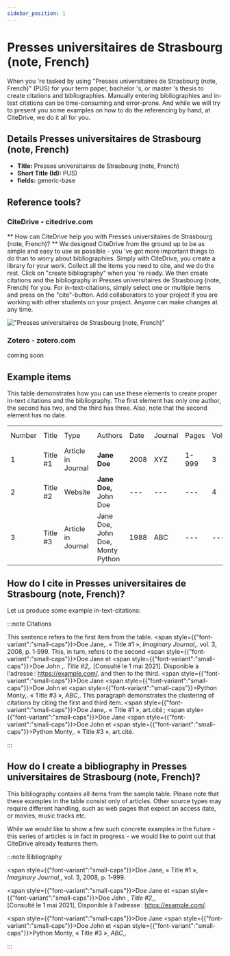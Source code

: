 ```yaml
---
sidebar_position: 1
---
```


# Presses universitaires de Strasbourg (note, French)

When you 're tasked by using "Presses universitaires de Strasbourg (note, French)" (PUS) for your term paper, bachelor 's, or master 's thesis to create citations and bibliographies.
Manually entering bibliographies and in-text citations can be time-consuming and error-prone. And while we will try to present you some examples on how to do the referencing by hand, at CiteDrive, we do it all for you.

## Details  Presses universitaires de Strasbourg (note, French)
* **Title:** Presses universitaires de Strasbourg (note, French)
* **Short Title (Id):** PUS)
* **fields:** generic-base

## Reference tools?
### CiteDrive - citedrive.com
** How can CiteDrive help you with Presses universitaires de Strasbourg (note, French)? **
We designed CiteDrive from the ground up to be as simple and easy to use as possible - you 've got more important things to do than to worry about bibliographies. Simply with CiteDrive, you create a library for your work. Collect all the items you need to cite, and we do the rest. Click on "create bibliography" when you 're ready. We then create citations and the bibliography in Presses universitaires de Strasbourg (note, French) for you. For in-text-citations, simply select one or multiple items and press on the "cite"-button. Add collaborators to your project if you are working with other students on your project. Anyone can make changes at any time.


!["Presses universitaires de Strasbourg (note, French)"](images/presses-universitaires-de-strasbourg-note-french.svg "Choose Presses universitaires de Strasbourg (note, French) in the CiteDrive App")

### Zotero - zotero.com

coming soon

## Example items

This table demonstrates how you can use these elements to create proper in-text citations and the bibliography. The first element has only one author, the second has two, and the third has three. Also, note that the second element has no date.


<table>
  <tr>
   <td>Number
   </td>
   <td>Title
   </td>
   <td>Type
   </td>
   <td>Authors
   </td>
   <td>Date
   </td>
   <td>Journal
   </td>
   <td>Pages
   </td>
   <td>Volume
   </td>
   <td>Issue
   </td>
   <td>Access Date
   </td>
  </tr>
  <tr>
   <td>1
   </td>
   <td>Title #1
   </td>
   <td>Article in Journal
   </td>
   <td><strong>Jane Doe</strong>
   </td>
   <td>2008
   </td>
   <td>XYZ
   </td>
   <td>1-999
   </td>
   <td>3
   </td>
   <td>2
   </td>
   <td>--
   </td>
  </tr>
  <tr>
   <td>
2
   </td>
   <td>Title #2
   </td>
   <td>Website
   </td>
   <td><strong>Jane Doe, </strong>John Doe
   </td>
   <td>---
   </td>
   <td>---
   </td>
   <td>---
   </td>
   <td>4
   </td>
   <td>---
   </td>
   <td>2020-05-01
   </td>
  </tr>
  <tr>
   <td>3
   </td>
   <td>Title #3
   </td>
   <td>Article in Journal
   </td>
   <td>Jane Doe, John Doe, Monty Python
   </td>
   <td>1988
   </td>
   <td>ABC
   </td>
   <td>---
   </td>
   <td>---
   </td>
   <td>16
   </td>
   <td>---
   </td>
  </tr>
</table>



## How do I cite in  Presses universitaires de Strasbourg (note, French)?

Let us produce some example in-text-citations:

:::note Citations


This sentence refers to the first item from the table. <span style={{"font-variant":"small-caps"}}>Doe</span> Jane,. « Title #1 », <i>Imaginary Journal</i>,. vol. 3, 2008, p. 1‑999. This, in turn, refers to the second <span style={{"font-variant":"small-caps"}}>Doe</span> Jane et <span style={{"font-variant":"small-caps"}}>Doe</span> John ,. <i>Title #2</i>,.  [Consulté le 1 mai 2021]. Disponible à l'adresse : https://example.com/.
and then to the third.  <span style={{"font-variant":"small-caps"}}>Doe</span> Jane <span style={{"font-variant":"small-caps"}}>Doe</span> John et <span style={{"font-variant":"small-caps"}}>Python</span> Monty,. « Title #3 », <i>ABC</i>,.
This paragraph demonstrates the clustering of citations by citing the first and third item. <span style={{"font-variant":"small-caps"}}>Doe</span> Jane,. « Title #1 », art.cité ; <span style={{"font-variant":"small-caps"}}>Doe</span> Jane <span style={{"font-variant":"small-caps"}}>Doe</span> John et <span style={{"font-variant":"small-caps"}}>Python</span> Monty,. « Title #3 », art.cité.

:::

## How do I create a bibliography in Presses universitaires de Strasbourg (note, French)?

This bibliography contains all items from the sample table. Please note that these examples in the table consist only of articles. Other source types may require different handling, such as web pages that expect an access date, or movies, music tracks etc.

While we would like to show a few such concrete examples in the future - this series of articles is in fact in progress - we would like to point out that CiteDrive already features them.

:::note Bibliography

<span style={{"font-variant":"small-caps"}}>Doe</span> Jane, « Title #1 », <i>Imaginary Journal</i>,, vol. 3, 2008, p. 1‑999.

<span style={{"font-variant":"small-caps"}}>Doe</span> Jane et <span style={{"font-variant":"small-caps"}}>Doe</span> John , <i>Title #2</i>,,  [Consulté le 1 mai 2021], Disponible à l'adresse : https://example.com/.

<span style={{"font-variant":"small-caps"}}>Doe</span> Jane <span style={{"font-variant":"small-caps"}}>Doe</span> John et <span style={{"font-variant":"small-caps"}}>Python</span> Monty, « Title #3 », <i>ABC</i>,.



:::


        